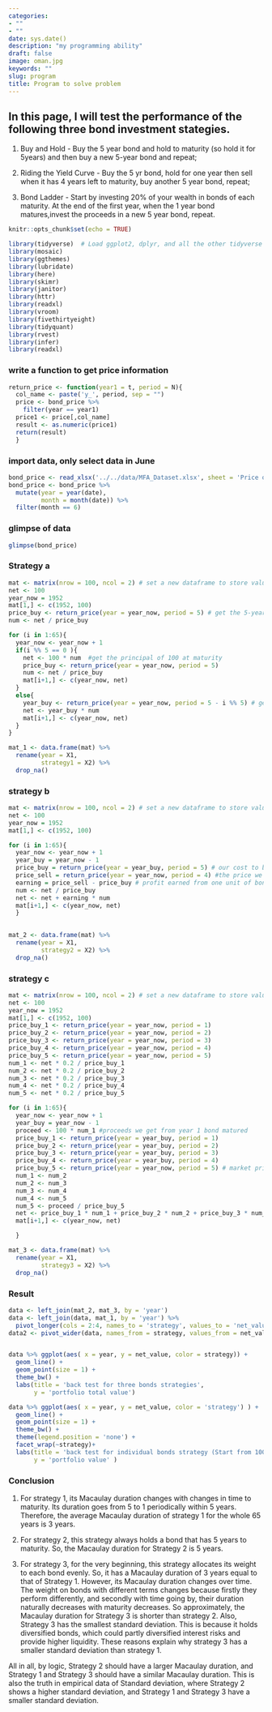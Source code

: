 ```yaml
---
categories:
- ""
- ""
date: sys.date()
description: "my programming ability"
draft: false
image: oman.jpg
keywords: ""
slug: program
title: Program to solve problem
---
```


## In this page, I will test the performance of the following three bond investment stategies. 

1. Buy and Hold - Buy the 5 year bond and hold to maturity (so hold it for 5years) and then buy a new 5-year bond and repeat;

2. Riding the Yield Curve - Buy the 5 yr bond, hold for one year then sell when it has 4 years left to maturity, buy another 5 year bond, repeat;

3. Bond Ladder - Start by investing 20% of your wealth in bonds of each maturity. At the end of the first year, when the 1 year bond matures,invest the proceeds in a new 5 year bond, repeat.

```r
knitr::opts_chunk$set(echo = TRUE)
```

```r
library(tidyverse)  # Load ggplot2, dplyr, and all the other tidyverse packages
library(mosaic)
library(ggthemes)
library(lubridate)
library(here)
library(skimr)
library(janitor)
library(httr)
library(readxl)
library(vroom)
library(fivethirtyeight)
library(tidyquant)
library(rvest)
library(infer)
library(readxl)

```

### write a function to get price information
```r
return_price <- function(year1 = t, period = N){
  col_name <- paste('y_', period, sep = "")
  price <- bond_price %>%
    filter(year == year1)
  price1 <- price[,col_name]
  result <- as.numeric(price1)
  return(result)
  }
```

### import data, only select data in June
```r
bond_price <- read_xlsx('../../data/MFA_Dataset.xlsx', sheet = 'Price of zero coupon bonds')
bond_price <- bond_price %>% 
  mutate(year = year(date),
         month = month(date)) %>% 
  filter(month == 6)

```

### glimpse of data
```r
glimpse(bond_price)
```


### Strategy a
```r
mat <- matrix(nrow = 100, ncol = 2) # set a new dataframe to store value
net <- 100
year_now = 1952
mat[1,] <- c(1952, 100)
price_buy <- return_price(year = year_now, period = 5) # get the 5-year bond price at year 1952
num <- net / price_buy

for (i in 1:65){
  year_now <- year_now + 1
  if(i %% 5 == 0 ){
    net <- 100 * num  #get the principal of 100 at maturity
    price_buy <- return_price(year = year_now, period = 5)
    num <- net / price_buy  
    mat[i+1,] <- c(year_now, net)
  } 
  else{
    year_buy <- return_price(year = year_now, period = 5 - i %% 5) # get the current price of our holding bond
    net <- year_buy * num
    mat[i+1,] <- c(year_now, net)
  }
}

mat_1 <- data.frame(mat) %>% 
  rename(year = X1,
         strategy1 = X2) %>% 
  drop_na()

```

### strategy b
```r
mat <- matrix(nrow = 100, ncol = 2) # set a new dataframe to store value
net <- 100
year_now = 1952
mat[1,] <- c(1952, 100)

for (i in 1:65){
  year_now <- year_now + 1
  year_buy = year_now - 1
  price_buy = return_price(year = year_buy, period = 5) # our cost to buy the old bond last year
  price_sell = return_price(year = year_now, period = 4) #the price we sell for our old bond
  earning = price_sell - price_buy # profit earned from one unit of bond
  num <- net / price_buy  
  net <- net + earning * num
  mat[i+1,] <- c(year_now, net)
  } 
 

mat_2 <- data.frame(mat) %>% 
  rename(year = X1,
         strategy2 = X2) %>% 
  drop_na()

```

### strategy c

```r
mat <- matrix(nrow = 100, ncol = 2) # set a new dataframe to store value
net <- 100
year_now = 1952
mat[1,] <- c(1952, 100)
price_buy_1 <- return_price(year = year_now, period = 1) 
price_buy_2 <- return_price(year = year_now, period = 2)
price_buy_3 <- return_price(year = year_now, period = 3)
price_buy_4 <- return_price(year = year_now, period = 4)
price_buy_5 <- return_price(year = year_now, period = 5)
num_1 <- net * 0.2 / price_buy_1
num_2 <- net * 0.2 / price_buy_2
num_3 <- net * 0.2 / price_buy_3
num_4 <- net * 0.2 / price_buy_4
num_5 <- net * 0.2 / price_buy_5

for (i in 1:65){
  year_now <- year_now + 1
  year_buy = year_now - 1
  proceed <- 100 * num_1 #proceeds we get from year 1 bond matured
  price_buy_1 <- return_price(year = year_buy, period = 1)
  price_buy_2 <- return_price(year = year_buy, period = 2)
  price_buy_3 <- return_price(year = year_buy, period = 3)
  price_buy_4 <- return_price(year = year_buy, period = 4)
  price_buy_5 <- return_price(year = year_now, period = 5) # market price now
  num_1 <- num_2
  num_2 <- num_3
  num_3 <- num_4
  num_4 <- num_5
  num_5 <- proceed / price_buy_5
  net <- price_buy_1 * num_1 + price_buy_2 * num_2 + price_buy_3 * num_3 + price_buy_4 * num_4 + price_buy_5 * num_5 # value of the fund
  mat[i+1,] <- c(year_now, net)

  } 

mat_3 <- data.frame(mat) %>% 
  rename(year = X1,
         strategy3 = X2) %>% 
  drop_na()

```

### Result

```r
data <- left_join(mat_2, mat_3, by = 'year')
data <- left_join(data, mat_1, by = 'year') %>% 
  pivot_longer(cols = 2:4, names_to = 'strategy', values_to = 'net_value')
data2 <- pivot_wider(data, names_from = strategy, values_from = net_value)


data %>% ggplot(aes( x = year, y = net_value, color = strategy)) +
  geom_line() +
  geom_point(size = 1) +
  theme_bw() +
  labs(title = 'back test for three bonds strategies',
       y = 'portfolio total value')
```


```r
data %>% ggplot(aes( x = year, y = net_value, color = 'strategy') ) +
  geom_line() +
  geom_point(size = 1) +
  theme_bw() +
  theme(legend.position = 'none') +
  facet_wrap(~strategy)+
  labs(title = 'back test for individual bonds strategy (Start from 100)',
       y = 'portfolio value' )    
```

### Conclusion

1. For strategy 1, its Macaulay duration changes with changes in time to maturity. Its duration goes from 5 to 1 periodically within 5 years. Therefore, the average Macaulay duration of strategy 1 for the whole 65 years is 3 years. 

2. For strategy 2, this strategy always holds a bond that has 5 years to maturity. So, the Macaulay duration for Strategy 2 is 5 years.

3. For strategy 3, for the very beginning, this strategy allocates its weight to each bond evenly. So, it has a Macaulay duration of 3 years equal to that of Strategy 1. However, its Macaulay duration changes over time. The weight on bonds with different terms changes because firstly they perform differently, and secondly with time going by, their duration naturally decreases with maturity decreases. So approximately, the Macaulay duration for Strategy 3 is shorter than strategy 2.
Also, Strategy 3 has the smallest standard deviation. This is because it holds diversified bonds, which could partly diversified interest risks and provide higher liquidity. These reasons explain why strategy 3 has a smaller standard deviation than strategy 1.

All in all, by logic, Strategy 2 should have a larger Macaulay duration, and Strategy 1 and Strategy 3 should have a similar Macaulay duration. This is also the truth in empirical data of Standard deviation, where Strategy 2 shows a higher standard deviation, and Strategy 1 and Strategy 3 have a smaller standard deviation. 


